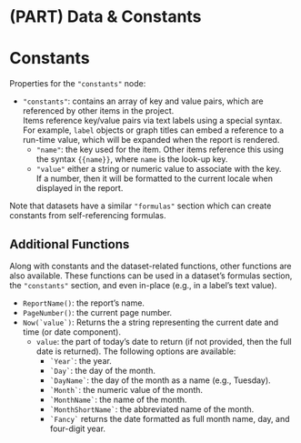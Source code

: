 # (PART) Data & Constants {-}

# Constants {#constants-properties}

Properties for the `"constants"` node:

- `"constants"`: contains an array of key and value pairs, which are referenced by other items in the project. \
  Items reference key/value pairs via text labels using a special syntax. For example, `label` objects or graph
  titles can embed a reference to a run-time value, which will be expanded when the report is rendered.
  - `"name"`: the key used for the item. Other items reference this using the syntax `{{name}}`, where `name` is the look-up key.
  - `"value"` either a string or numeric value to associate with the key. \
    If a number, then it will be formatted to the current locale when displayed in the report. \

Note that datasets have a similar `"formulas"` section which can create constants from self-referencing formulas.

## Additional Functions {#additional-functions .unnumbered}

Along with constants and the dataset-related functions, other functions are also available.
These functions can be used in a dataset's formulas section, the `"constants"` section, and even in-place (e.g., in a label's text value).

- ``ReportName()``: the report's name.
- ``PageNumber()``: the current page number.
- ``Now(`value`)``:
    Returns the a string representing the current date and time (or date component).
    - `value`: the part of today's date to return (if not provided, then the full date is returned).
      The following options are available:
      - `` `Year` ``: the year.
      - `` `Day` ``: the day of the month.
      - `` `DayName` ``: the day of the month as a name (e.g., Tuesday).
      - `` `Month` ``: the numeric value of the month.
      - `` `MonthName` ``: the name of the month.
      - `` `MonthShortName` ``: the abbreviated name of the month.
      - `` `Fancy` `` returns the date formatted as full month name, day, and four-digit year.